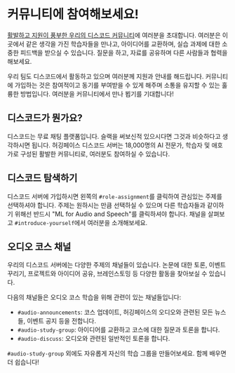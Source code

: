 # 커뮤니티에 참여해보세요!

[활발하고 지원이 풍부한 우리의 디스코드 커뮤니티](http://hf.co/join/discord)에 여러분을 초대합니다. 여러분은 이곳에서 같은 생각을 가진 학습자들을 만나고, 아이디어를 교환하며, 실습 과제에 대한 소중한 피드백을 받으실 수 있습니다. 질문을 하고, 자료를 공유하며 다른 사람들과 협력을 해보세요.

우리 팀도 디스코드에서 활동하고 있으며 여러분께 지원과 안내를 해드립니다. 커뮤니티에 가입하는 것은 참여적이고 동기를 부여받을 수 있게 해주며 소통을 유지할 수 있는 훌륭한 방법입니다. 여러분을 커뮤니티에서 만나 뵙기를 기대합니다!

## 디스코드가 뭔가요?

디스코드는 무료 채팅 플랫폼입니다. 슬랙을 써보신적 있으시다면 그것과 비슷하다고 생각하시면 됩니다. 허깅페이스 디스코드 서버는 18,000명의 AI 전문가, 학습자 및 애호가로 구성된 활발한 커뮤니티로, 여러분도 참여하실 수 있습니다.

## 디스코드 탐색하기

디스코드 서버에 가입하시면 왼쪽의 `#role-assignment`를 클릭하여 관심있는 주제를 선택하셔야 합니다. 주제는 원하시는 만큼 선택하실 수 있으며 다른 학습자들과 같이하기 위해선 반드시 "ML for Audio and Speech"를 클릭하셔야 합니다.
채널을 살펴보고 `#introduce-yourself`에서 여러분을 소개해보세요.

## 오디오 코스 채널

우리의 디스코드 서버에는 다양한 주제의 채널들이 있습니다. 논문에 대한 토론, 이벤트 꾸리기, 프로젝트와 아이디어 공유, 브레인스토밍 등 다양한 활동을 찾아보실 수 있습니다.

다음의 채널들은 오디오 코스 학습을 위해 관련이 있는 채널들입니다:

* `#audio-announcements`: 코스 업데이트, 허깅페이스의 오디오와 관련된 모든 뉴스들, 이벤트 공지 등을 전합니다.
* `#audio-study-group`: 아이디어를 교환하고 코스에 대한 질문과 토론을 합니다.
* `#audio-discuss`: 오디오와 관련된 일반적인 토론을 합니다.

`#audio-study-group` 외에도 자유롭게 자신의 학습 그룹을 만들어보세요. 함께 배우면 더 쉽습니다!
